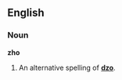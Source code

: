 ==English==
===Noun===
'''zho'''

#An alternative spelling of '''[[dzo]]'''.

<!--Put translations, etc, under "dzo"-->